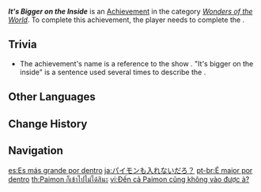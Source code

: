 {{Achievement Infobox
|id           = 84014
|order id     = 4015
|category     = Wonders of the World
|description  = Clean [[Madame Ping]]'s teapot.
|requirements = Complete ''[[The Realm Within]]''
|primogems    = 5
|tracking     = 
|hidden       = 1
|quest        = Farewell, Archaic Lord
|type         = Quest
}}
'''''It's Bigger on the Inside''''' is an [[Achievement]] in the category ''[[Wonders of the World]]''. To complete this achievement, the player needs to complete the {{Quest|The Realm Within}}.

==Trivia==
* The achievement's name is a reference to the show {{w|Doctor Who}}. "It's bigger on the inside" is a sentence used several times to describe the {{w|TARDIS}}.
<!--
==Video Guides==
{{EVT
|video1   = 
|caption1 = 
}}
-->
==Other Languages==
{{Other Languages
|en      = It's Bigger on the Inside
|zhs     = 派蒙都进不去吧？
|zhs_rm  = Pàiméng Dōu Jìnbuqù ba?
|zht     = 派蒙都進不去吧？
|zht_rm  = Pàiméng Dōu Jìnbuqù ba?
|zh_tl   = Even Paimon Probably Can't Get In?
|ja      = パイモンも入れないだろ？
|ja_rm   = Paimon mo Hairenai daro?
|ja_tl   = Even Paimon Probably Can't Get In?
|ko      = 페이몬도 못 들어가겠지?
|ko_rm   = Pe'imondo Mot Deureogagetjji?
|ko_tl   = Maybe Paimon also can't get inside?
|es      = Es más grande por dentro
|es_tl   = It's Bigger on the Inside
|fr      = C'est plus grand à l'intérieur !
|fr_tl   = It's Bigger on the Inside!
|ru      = Сюда даже Паймон не влезет
|ru_tl   = Even Paimon Won't Get In There
|th      = Paimon ก็เข้าไปไม่ได้สินะ?
|th_rm   = 
|th_tl   = 
|vi      = Đến cả Paimon cũng không vào được à?
|vi_tl   = 
|de      = Da passt Paimon nicht rein!
|de_tl   = Paimon Won't Fit In There!
|id      = Paimon Saja Tidak Bisa Masuk
|id_tl   = Even Paimon Can't Get In
|pt      = É maior por dentro
|pt_tl   = 
|tr      = İçi Dışından Daha Büyükmüş
|tr_tl   = The Inside Is Bigger Than the Outside
|it      = È più grande all'interno
|it_tl   = 
}}

==Change History==
{{Change History|1.0}}
<!--
==References==
{{Reflist}}
-->
==Navigation==
{{Achievement Navbox|Wonders of the World|Quest}}

[[es:Es más grande por dentro]]
[[ja:パイモンも入れないだろ？]]
[[pt-br:É maior por dentro]]
[[th:Paimon ก็เข้าไปไม่ได้สินะ]]
[[vi:Đến cả Paimon cũng không vào được à?]]